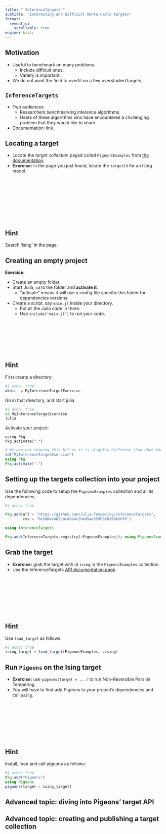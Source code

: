 ```yaml
---
title: "`InferenceTargets`"
subtitle: "Interesting and difficult Monte Carlo targets"
format: 
  revealjs:
    scrollable: true
engine: knitr
---
```


## Motivation

- Useful to benchmark on many problems. 
  - Include difficult ones. 
  - Variety is important. 
- We do not want the field to overfit on a few overstudied targets. 


## `InferenceTargets` 

- Two audiences:
  - Researchers benchmarking inference algorithms. 
  - Users of these algorithms who have encountered a challenging problem that they would like to share.
- Documentation: [link](https://julia-tempering.github.io/InferenceTargets/dev/).


## Locating a target

- Locate the *target collection* paged called `PigeonsExamples` from [the documentation](https://julia-tempering.github.io/InferenceTargets/dev/). 
- **Exercise:** In the page you just found, locate the `targetId` for an Ising model.

<br><br><br><br><br><br><br><br>

::: {.callout-note}
## Hint

Search 'ising' in the page.
:::


## Creating an empty project 

**Exercise:** 

- Create an empty folder.
- Start Julia, `cd` to the folder and **activate it**. 
    - "activate" means it will use a config file specific this folder for dependencies versions.
- Create a script, say `main.jl` inside your directory.
    - Put all the Julia code in there. 
    - Use `include("main.jl")` to run your code. 


<br><br><br><br><br><br>

::: {.callout-note}
## Hint

First create a directory:
```bash
#| echo: true
mkdir -p MyInferenceTargetExercise
```

Go in that directory, and start julia:
```.bash
#| echo: true
cd MyInferenceTargetExercise
julia
```

Activate your project:
```.julia
using Pkg
Pkg.activate(".")
```


```julia
# We are not showing this bit as it is slightly different than what the user's script will look like
cd("MyInferenceTargetExercise")
using Pkg
Pkg.activate(".")
```
:::


## Setting up the targets collection into your project

Use the following code to setup the `PigeonsExamples` collection and all its 
dependencies:

```julia
#| echo: true

Pkg.add(url = "https://github.com/Julia-Tempering/InferenceTargets", 
        rev = "6e5d8ae462dac48e4c2b4d5ae559892b36863bf0")

using InferenceTargets

Pkg.add(InferenceTargets.registry[:PigeonsExamples]); using PigeonsExamples
```


## Grab the target 

- **Exercise:** grab the target with id `ising` in the `PigeonsExamples` collection.
- Use the InferenceTargets [API documentation page](https://julia-tempering.github.io/InferenceTargets/dev/reference).

<br><br><br><br><br><br><br>

::: {.callout-note}
## Hint

Use `load_target` as follows:

```julia
#| echo: true
ising_target = load_target(PigeonsExamples, :ising)
```
:::


## Run `Pigeons` on the Ising target

- **Exercise:** use `pigeons(target = ...)` to run Non-Reversible Parallel Tempering. 
- You will have to first add Pigeons to your project's dependencies and call `using`. 

<br><br><br><br><br><br><br>

::: {.callout-note}
## Hint

Install, load and call pigeons as follows:

```julia
#| echo: true
Pkg.add("Pigeons")
using Pigeons
pigeons(target = ising_target)
```
:::


## Advanced topic: diving into Pigeons' target API


## Advanced topic: creating and publishing a target collection